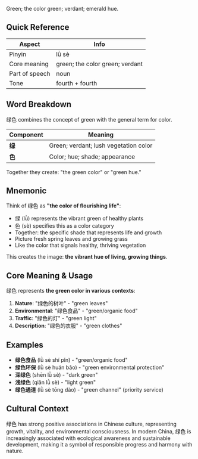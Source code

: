 Green; the color green; verdant; emerald hue.

## Quick Reference

| Aspect         | Info                            |
| -------------- | ------------------------------- |
| Pinyin         | lǜ sè                           |
| Core meaning   | green; the color green; verdant |
| Part of speech | noun                            |
| Tone           | fourth + fourth                 |

## Word Breakdown

绿色 combines the concept of green with the general term for color.

| Component | Meaning                               |
| --------- | ------------------------------------- |
| **绿**    | Green; verdant; lush vegetation color |
| **色**    | Color; hue; shade; appearance         |

Together they create: "the green color" or "green hue."

## Mnemonic

Think of 绿色 as **"the color of flourishing life"**:

- 绿 (lǜ) represents the vibrant green of healthy plants
- 色 (sè) specifies this as a color category
- Together: the specific shade that represents life and growth
- Picture fresh spring leaves and growing grass
- Like the color that signals healthy, thriving vegetation

This creates the image: **the vibrant hue of living, growing things**.

## Core Meaning & Usage

绿色 represents **the green color in various contexts**:

1. **Nature**: "绿色的树叶" - "green leaves"
2. **Environmental**: "绿色食品" - "green/organic food"
3. **Traffic**: "绿色的灯" - "green light"
4. **Description**: "绿色的衣服" - "green clothes"

## Examples

- **绿色食品** (lǜ sè shí pǐn) - "green/organic food"
- **绿色环保** (lǜ sè huán bǎo) - "green environmental protection"
- **深绿色** (shēn lǜ sè) - "dark green"
- **浅绿色** (qiǎn lǜ sè) - "light green"
- **绿色通道** (lǜ sè tōng dào) - "green channel" (priority service)

## Cultural Context

绿色 has strong positive associations in Chinese culture, representing growth, vitality, and
environmental consciousness. In modern China, 绿色 is increasingly associated with ecological
awareness and sustainable development, making it a symbol of responsible progress and harmony with
nature.

